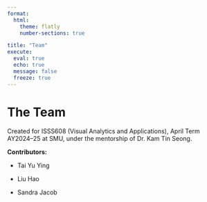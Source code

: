 ---
format: 
  html:
    theme: flatly
    number-sections: true

title: "Team"
execute: 
  eval: true
  echo: true
  message: false
  freeze: true
---

# **The Team**

Created for ISSS608 (Visual Analytics and Applications), April Term AY2024–25 at SMU, under the mentorship of Dr. Kam Tin Seong.

**Contributors:**

-   Tai Yu Ying

-   Liu Hao

-   Sandra Jacob

